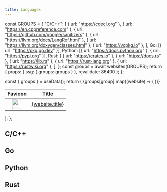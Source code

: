 ```yaml
---
title: Languages
---
```



  const GROUPS = {
    "C/C++": [
      { url: "https://cdecl.org" },
      { url: "https://en.cppreference.com" },
      { url: "https://github.com/google/sanitizers" },
      { url: "https://llvm.org/docs/LangRef.html" },
      { url: "https://llvm.org/doxygen/classes.html" },
      { url: "https://vcpkg.io" },
    ],
    Go: [{ url: "https://pkg.go.dev" }],
    Python: [{ url: "https://docs.python.org" }, { url: "https://pypi.org" }],
    Rust: [
      { url: "https://crates.io" },
      { url: "https://docs.rs" },
      { url: "https://lib.rs" },
      { url: "https://rust-lang.org" },
      { url: "https://rustwiki.org" },
    ],
  };
  const groups = await websites(GROUPS);
  return { props: { ssg: { groups: groups } }, revalidate: 86400 };
};

  const { groups } = useData();
  return (
    <table>
      <thead>
        <tr>
          <th> Favicon </th>
          <th> Title </th>
        </tr>
      </thead>
      <tbody>
        {groups[group].map((website) => (
          <tr>
            <td align="center">
              <a href={website.url}>
                <img src={website.favicon} width="32" />
              </a>
            </td>
            <td>
              <a href={website.url}> {website.title} </a>
            </td>
          </tr>
        ))}
      </tbody>
    </table>
  );
};

## C/C++

<Websites group="C/C++" />

## Go

<Websites group="Go" />

## Python

<Websites group="Python" />

## Rust

<Websites group="Rust" />

